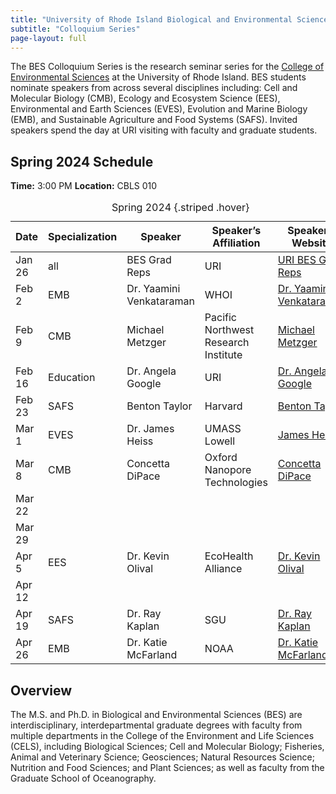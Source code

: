```yaml
---
title: "University of Rhode Island Biological and Environmental Sciences"
subtitle: "Colloquium Series"
page-layout: full
---
```


The BES Colloquium Series is the research seminar series for the [College of Environmental Sciences](https://web.uri.edu/cels/) at the University of Rhode Island.  BES students nominate speakers from across several disciplines including: Cell and Molecular Biology (CMB), Ecology and Ecosystem Science (EES), Environmental and Earth Sciences (EVES), Evolution and Marine Biology (EMB), and Sustainable Agriculture and Food Systems (SAFS).  Invited speakers spend the day at URI visiting with faculty and graduate students.

## Spring 2024 Schedule

**Time:** 3:00 PM
**Location:** CBLS 010

| Date  | Specialization | Speaker                  | Speaker's Affiliation                          | Speaker's Website                                    |
|-------|----------------|--------------------------|-----------------------------------------------|---------------------------------------------|
| Jan 26| all            | BES Grad Reps            | URI                                           | [URI BES Grad Reps](https://web.uri.edu/cels/academics/bes/)           |
| Feb 2 | EMB            | Dr. Yaamini Venkataraman | WHOI                                          | [Dr. Yaamini Venkataraman](https://yaaminiv.github.io/about/)         |
| Feb 9 | CMB            | Michael Metzger          | Pacific Northwest Research Institute           | [Michael Metzger](https://pnri.org/metzger-lab/)                        |
| Feb 16| Education       | Dr. Angela Google         | URI                                           | [Dr. Angela Google](https://web.uri.edu/cels/2022-college-of-the-environment-and-life-sciences-new-faculty/) |
| Feb 23| SAFS           | Benton Taylor             | Harvard                                       | [Benton Taylor](https://taylorlab.oeb.harvard.edu/)                     |
| Mar 1 | EVES           | Dr. James Heiss           | UMASS Lowell                                  | [James Heiss](https://www.jamesheiss.com/)                                                                        |
| Mar 8 | CMB            | Concetta DiPace           | Oxford Nanopore Technologies                  | [Concetta DiPace](https://www.linkedin.com/in/concetta-dipace-phd-20384525/) |
| Mar 22|                |                           |                                               |                                                                         |
| Mar 29|                |                           |                                               |                                                                         |
| Apr 5 | EES            | Dr. Kevin Olival          | EcoHealth Alliance                            | [Dr. Kevin Olival](https://www.ecohealthalliance.org/personnel/dr-kevin-olival) |
| Apr 12|                |                           |                                               |                                                                         |
| Apr 19| SAFS           | Dr. Ray Kaplan            | SGU                                           | [Dr. Ray Kaplan](https://www.sgu.edu/research/sgu-research/ray-m-kaplan-dvm-phd-dacvm-devpc/) |
| Apr 26| EMB            | Dr. Katie McFarland        | NOAA                                          | [Dr. Katie McFarland](https://www.fisheries.noaa.gov/contact/katie-mcfarland-phd) |

: Spring 2024 {.striped .hover}


## Overview
The M.S. and Ph.D. in Biological and Environmental Sciences (BES) are interdisciplinary, interdepartmental graduate degrees with faculty from multiple departments in the College of the Environment and Life Sciences (CELS), including Biological Sciences; Cell and Molecular Biology; Fisheries, Animal and Veterinary Science; Geosciences; Natural Resources Science; Nutrition and Food Sciences; and Plant Sciences; as well as faculty from the Graduate School of Oceanography.

